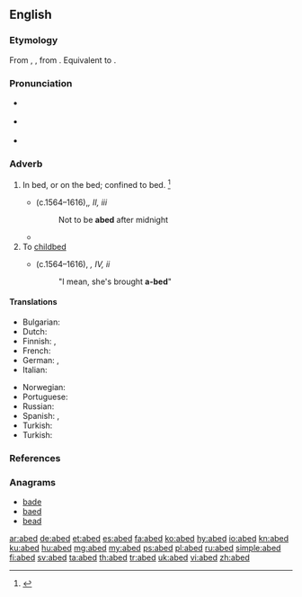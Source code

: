 ==English==

===Etymology===
From {{etyl|enm|en}} {{term|abedde|lang=enm}}, {{m|ang|on}} {{term|bedde||bed|lang=ang}}, from {{etyl|ang|en}} {{term|bedd||bed|lang=ang}}. Equivalent to {{prefix|a|bed|t1=in, on|lang=en}}.

===Pronunciation===
* {{a|RP}} {{IPA|/əˈbɛd/|lang=en}}
* {{a|US}} {{IPA|/əˈbɛd/|lang=en}}
* {{rhymes|ɛd|lang=en}}

===Adverb===
{{en-adv}}

# In bed, or on the bed; confined to bed. {{defdate|First attested from 1150 to 1350.}}<ref name=SOED>{{R:SOED5|page=3}}</ref>
#* {{w|William Shakespeare}} (c.1564–1616),''{{w|Twelfth Night}}, II, iii''
#*: Not to be '''abed''' after midnight
#*{{quote-book|year=1922|author={{w|Michael Arlen}}|title=[http://openlibrary.org/works/OL1519647W “Piracy”: A Romantic Chronicle of These Days]|chapter=Ep./4/2
|passage=The world was awake to the 2nd of May, but Mayfair is not the world, and even the menials of Mayfair lie long '''abed'''.}}
# To [[childbed]]
#* {{w|William Shakespeare}} (c.1564–1616), ''{{w|Titus Andronicus}}, IV, ii''
#*: "I mean, she's brought '''a-bed'''"

====Translations====
{{trans-top|in bed, or on the bed}}
* Bulgarian: {{t|bg|на легло|sc=Cyrl}}
* Dutch: {{t|nl|te bed}}
* Finnish: {{t+|fi|vuode|alt=vuoteessa}}, {{t+|fi|sänky|alt=sängyssä}}
* French: {{t+|fr|au lit}}
* German: {{t|de|[[zu]] [[Bett]]}}, {{t|de|[[im]] [[Bett]]}}
* Italian: {{t|it|a letto}}
{{trans-mid}}
* Norwegian: {{t|no|i seng}}
* Portuguese: {{t|pt|[[deitado]] ([[na]] [[cama]])}}
* Russian: {{t|ru|в [[постель|посте́ли]]|sc=Cyrl}}
* Spanish: {{t|es|en cama}}, {{t+|es|acostado}}
* Turkish: {{t|tr|yatakta}}
* Turkish: {{t|tr|yatakta}}
{{trans-bottom}}

===References===
<references/>

===Anagrams===
* [[bade#English|bade]]
* [[baed#English|baed]]
* [[bead#English|bead]]

[[ar:abed]]
[[de:abed]]
[[et:abed]]
[[es:abed]]
[[fa:abed]]
[[ko:abed]]
[[hy:abed]]
[[io:abed]]
[[kn:abed]]
[[ku:abed]]
[[hu:abed]]
[[mg:abed]]
[[my:abed]]
[[ps:abed]]
[[pl:abed]]
[[ru:abed]]
[[simple:abed]]
[[fi:abed]]
[[sv:abed]]
[[ta:abed]]
[[th:abed]]
[[tr:abed]]
[[uk:abed]]
[[vi:abed]]
[[zh:abed]]